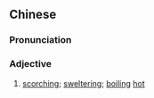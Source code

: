 {{also|炙热}}
==Chinese==
{{zh-forms|s=炙热}}

===Pronunciation===
{{zh-pron
|m=zhìrè
|c=zek3 jit6
|cat=a
}}
{{attention|hak|yan-ngie̍t is dubious}}

===Adjective===
{{zh-adj}}

# [[scorching]]; [[sweltering]]; [[boiling]] [[hot]]